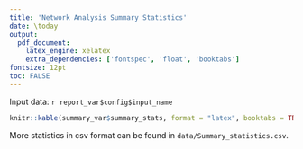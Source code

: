 ```yaml
---
title: 'Network Analysis Summary Statistics'
date: \today
output:
  pdf_document:
    latex_engine: xelatex
    extra_dependencies: ['fontspec', 'float', 'booktabs']
fontsize: 12pt
toc: FALSE
---
```


Input data: `r report_var$config$input_name`

```r
knitr::kable(summary_var$summary_stats, format = "latex", booktabs = TRUE, digits = 1)
```
More statistics in csv format can be found in `data/Summary_statistics.csv`.
